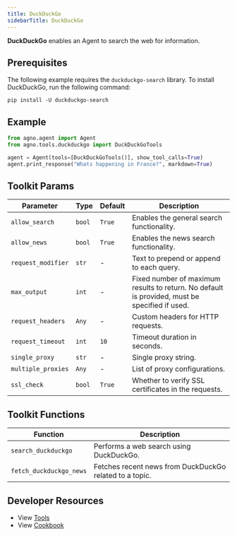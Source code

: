```yaml
---
title: DuckDuckGo
sidebarTitle: DuckDuckGo
---
```


**DuckDuckGo** enables an Agent to search the web for information.

## Prerequisites

The following example requires the `duckduckgo-search` library. To install DuckDuckGo, run the following command:

```shell
pip install -U duckduckgo-search
```

## Example

```python cookbook/tools/duckduckgo.py
from agno.agent import Agent
from agno.tools.duckduckgo import DuckDuckGoTools

agent = Agent(tools=[DuckDuckGoTools()], show_tool_calls=True)
agent.print_response("Whats happening in France?", markdown=True)
```

## Toolkit Params

| Parameter          | Type   | Default | Description                                                                                         |
| ------------------ | ------ | ------- | --------------------------------------------------------------------------------------------------- |
| `allow_search`     | `bool` | `True`  | Enables the general search functionality.                                                           |
| `allow_news`       | `bool` | `True`  | Enables the news search functionality.                                                             |
| `request_modifier` | `str`  | -       | Text to prepend or append to each query.                                                            |
| `max_output`       | `int`  | -       | Fixed number of maximum results to return. No default is provided, must be specified if used.       |
| `request_headers`  | `Any`  | -       | Custom headers for HTTP requests.                                                                   |
| `request_timeout`  | `int`  | `10`    | Timeout duration in seconds.                                                                        |
| `single_proxy`     | `str`  | -       | Single proxy string.                                                                                |
| `multiple_proxies` | `Any`  | -       | List of proxy configurations.                                                                       |
| `ssl_check`        | `bool` | `True`  | Whether to verify SSL certificates in the requests.                                                 |

## Toolkit Functions

| Function               | Description                                                  |
| ---------------------- | ------------------------------------------------------------ |
| `search_duckduckgo`    | Performs a web search using DuckDuckGo.                      |
| `fetch_duckduckgo_news`| Fetches recent news from DuckDuckGo related to a topic.      |

## Developer Resources

- View [Tools](https://github.com/agno-agi/agno/blob/main/libs/agno/agno/tools/duckduckgo.py)
- View [Cookbook](https://github.com/agno-agi/agno/blob/main/cookbook/tools/duckduckgo_tools.py)
